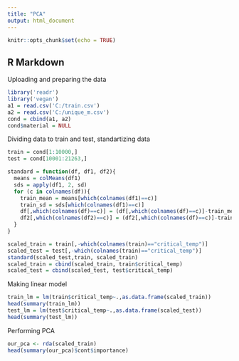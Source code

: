 ---
title: "PCA"
output: html_document
---

```{r setup, include=FALSE}
knitr::opts_chunk$set(echo = TRUE)
```

## R Markdown
Uploading and preparing the data

```{r}
library('readr')
library('vegan')
a1 = read.csv('C:/train.csv')
a2 = read.csv('C:/unique_m.csv')
cond = cbind(a1, a2)
cond$material = NULL
```
Dividing data to train and test, standartizing data

```{r}
train = cond[1:10000,]
test = cond[10001:21263,]

standard = function(df, df1, df2){
  means = colMeans(df1)
  sds = apply(df1, 2, sd)
  for (c in colnames(df)){
    train_mean = means[which(colnames(df1)==c)]
    train_sd = sds[which(colnames(df1)==c)]
    df[,which(colnames(df)==c)] = (df[,which(colnames(df)==c)]-train_mean)/train_sd
    df2[,which(colnames(df2)==c)] = (df2[,which(colnames(df)==c)]-train_mean)/train_sd
  }
}

scaled_train = train[,-which(colnames(train)=="critical_temp")]
scaled_test = test[,-which(colnames(train)=="critical_temp")]
standard(scaled_test,train, scaled_train)
scaled_train = cbind(scaled_train, train$critical_temp)
scaled_test = cbind(scaled_test, test$critical_temp)
```
Making linear model

```{r}
train_lm = lm(train$critical_temp~.,as.data.frame(scaled_train))
head(summary(train_lm))
test_lm = lm(test$critical_temp~.,as.data.frame(scaled_test))
head(summary(test_lm))
```
Performing PCA

```{r}
our_pca <- rda(scaled_train)
head(summary(our_pca)$cont$importance)
```

